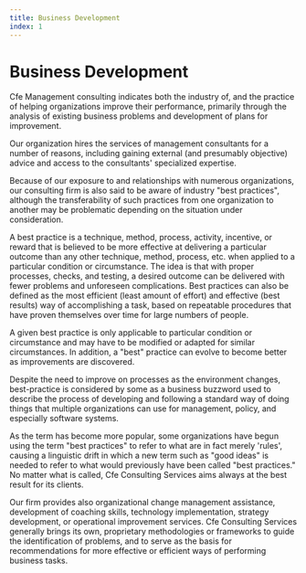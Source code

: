 ```yaml
---
title: Business Development
index: 1
---
```


# Business Development

Cfe Management consulting indicates both the industry of, and the practice of helping organizations improve their performance, primarily through the analysis of existing business problems and development of plans for improvement.

Our organization hires the services of management consultants for a number of reasons, including gaining external (and presumably objective) advice and access to the consultants' specialized expertise.

Because of our exposure to and relationships with numerous organizations, our consulting firm is also said to be aware of industry "best practices", although the transferability of such practices from one organization to another may be problematic depending on the situation under consideration.

A best practice is a technique, method, process, activity, incentive, or reward that is believed to be more effective at delivering a particular outcome than any other technique, method, process, etc. when applied to a particular condition or circumstance. The idea is that with proper processes, checks, and testing, a desired outcome can be delivered with fewer problems and unforeseen complications. Best practices can also be defined as the most efficient (least amount of effort) and effective (best results) way of accomplishing a task, based on repeatable procedures that have proven themselves over time for large numbers of people.

A given best practice is only applicable to particular condition or circumstance and may have to be modified or adapted for similar circumstances. In addition, a "best" practice can evolve to become better as improvements are discovered.

Despite the need to improve on processes as the environment changes, best-practice is considered by some as a business buzzword used to describe the process of developing and following a standard way of doing things that multiple organizations can use for management, policy, and especially software systems.

As the term has become more popular, some organizations have begun using the term "best practices" to refer to what are in fact merely 'rules', causing a linguistic drift in which a new term such as "good ideas" is needed to refer to what would previously have been called "best practices." No matter what is called, Cfe Consulting Services aims always at the best result for its clients.

Our firm provides also organizational change management assistance, development of coaching skills, technology implementation, strategy development, or operational improvement services. Cfe Consulting Services generally brings its own, proprietary methodologies or frameworks to guide the identification of problems, and to serve as the basis for recommendations for more effective or efficient ways of performing business tasks.
